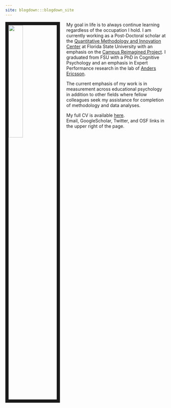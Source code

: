 ```yaml
---
site: blogdown:::blogdown_site
---
```


<img src="Jamie_Photo.jpeg" style="width:30%; border:10px solid; margin-right: 20px" align="left">

My goal in life is to always continue learning regardless of the occupation I hold.  I am currently working as a Post-Doctoral scholar at the [Quantitative Methodology and Innovation Center](https://www.fcrr.org/projects/projects_qmi.html) at Florida State University with an emphasis on the [Campus Reimagined Project](https://campusreimagined.fsu.edu).  I graduated from FSU with a PhD in Cognitive Psychology and an emphasis in Expert Performance research in the lab of [Anders Ericsson](https://psy.fsu.edu/faculty/ericssonk/ericsson.dp.php).  

The current emphasis of my work is in measurement across educational psychology in addition to other fields where fellow colleagues seek my assistance for completion of methodology and data analyses.

My full CV is available [here](JLT_CV.pdf).  
Email, GoogleScholar, Twitter, and OSF links in the upper right of the page.   